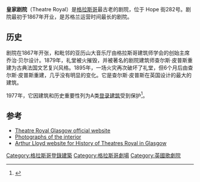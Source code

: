 {{Infobox Theatre
|name           = 皇家剧院
|image          = Theatre Royal, Glasgow.jpg
|address        = Hope 街282号
|city           = [[格拉斯哥|格拉斯哥]]
|country        = 苏格兰
|architect      = 乔治·贝尔<br>查尔斯·皮普斯
|capacity       = 1541
|opened         = 1867
|rebuilt        = 1879<br>1895
}}
'''皇家剧院'''（Theatre Royal）是[[格拉斯哥|格拉斯哥]]最古老的剧院，位于 Hope 街282号。剧院最初于1867年开业，是苏格兰运营时间最长的剧院。

==历史==
剧院在1867年开张，和毗邻的亚历山大音乐厅由格拉斯哥建筑师学会的创始主席乔治·贝尔设计。1879年，礼堂被火摧毁，并被著名的剧院建筑师查尔斯·皮普斯重建为古典法国文艺复兴风格。1895年，一场火灾再次破坏了礼堂，但6个月后由查尔斯·皮普斯重建，几乎没有明显的变化。它是查尔斯·皮普斯在英国设计的最大的建筑。

1977年，它因建筑和历史重要性列为A类[[登录建筑|登录建筑]]受到保护<ref>{{cite web|url=http://data.historic-scotland.gov.uk/pls/htmldb/f?p=2200:15:0::::BUILDING:33061|title=Theatre Royal: Listed Building Report|accessdate=2013-12-08|publisher=Historic Scotland|archive-date=2014-10-06|archive-url=https://web.archive.org/web/20141006184814/http://data.historic-scotland.gov.uk/pls/htmldb/f?p=2200:15:0::::BUILDING:33061|dead-url=no}}</ref>。

==参考==
{{reflist}}
*[http://www.ambassadortickets.com/Theatre-Royal-Glasgow Theatre Royal Glasgow official website] {{Wayback|url=http://www.ambassadortickets.com/Theatre-Royal-Glasgow |date=20110707134511 }}
*[http://www.scottishcinemas.org.uk/glasgow/theatres/throyal_interior/index.html Photographs of the interior] {{Wayback|url=http://www.scottishcinemas.org.uk/glasgow/theatres/throyal_interior/index.html |date=20120216084608 }}
*[http://www.arthurlloyd.co.uk/Glasgow/TRHope.htm   Arthur Lloyd website for History of Theatres Royal in Glasgow] {{Wayback|url=http://www.arthurlloyd.co.uk/Glasgow/TRHope.htm |date=20190914190731 }}
{{coord|55.8662|-4.2562|type:landmark_region:GB|display=title}}

[[Category:格拉斯哥登錄建築|Category:格拉斯哥登錄建築]]
[[Category:格拉斯哥劇場|Category:格拉斯哥劇場]]
[[Category:英國歌劇院|Category:英國歌劇院]]